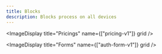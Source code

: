 ```yaml
---
title: Blocks
description: Blocks process on all devices
---
```


<div className='space-y-10'> 
  <ImageDisplay 
    title="Headers"
    name={["header-v1"]} 
    grid
  />

  <ImageDisplay 
    title="Pricings"
    name={["pricing-v1"]} 
    grid
  />

  <ImageDisplay 
    title="Forms"
    name={["auth-form-v1"]} 
    grid
  />
</div>
